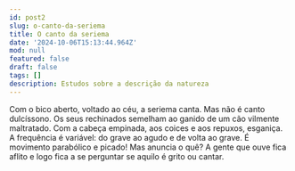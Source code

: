 ```yaml
---
id: post2
slug: o-canto-da-seriema
title: O canto da seriema
date: '2024-10-06T15:13:44.964Z'
mod: null
featured: false
draft: false
tags: []
description: Estudos sobre a descrição da natureza
---
```

Com o bico aberto, voltado ao céu, a seriema canta. Mas não é canto dulcíssono. Os seus 
rechinados semelham ao ganido de um cão vilmente maltratado. Com a cabeça empinada, aos 
coices e aos repuxos, esganiça. A frequência é variável: do grave ao agudo e de volta ao
grave. É movimento parabólico e picado! Mas anuncia o quê? A gente que ouve fica aflito e logo
fica a se perguntar se aquilo é grito ou cantar.
